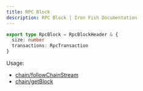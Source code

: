 ```yaml
---
title: RPC Block
description: RPC Block | Iron Fish Documentation
---
```

```typescript
export type RpcBlock = RpcBlockHeader & {
  size: number
  transactions: RpcTransaction
}
```
Usage: 
- [chain/followChainStream](/developers/documentation/rpc/chain/follow_chain_stream)
- [chain/getBlock](/developers/documentation/rpc/chain/get_block)